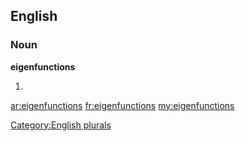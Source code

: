 ==English==

===Noun===
'''eigenfunctions'''

# {{plural of|[[eigenfunction]]}}

[[Category:English plurals]]

[[ar:eigenfunctions]]
[[fr:eigenfunctions]]
[[my:eigenfunctions]]